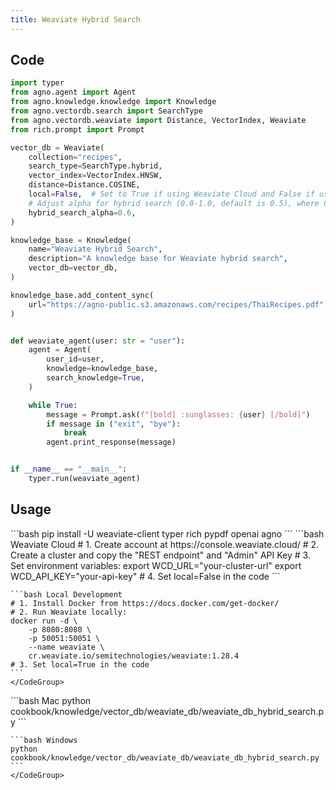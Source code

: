 ```yaml
---
title: Weaviate Hybrid Search
---
```


## Code

```python cookbook/knowledge/vector_db/weaviate_db/weaviate_db_hybrid_search.py
import typer
from agno.agent import Agent
from agno.knowledge.knowledge import Knowledge
from agno.vectordb.search import SearchType
from agno.vectordb.weaviate import Distance, VectorIndex, Weaviate
from rich.prompt import Prompt

vector_db = Weaviate(
    collection="recipes",
    search_type=SearchType.hybrid,
    vector_index=VectorIndex.HNSW,
    distance=Distance.COSINE,
    local=False,  # Set to True if using Weaviate Cloud and False if using local instance
    # Adjust alpha for hybrid search (0.0-1.0, default is 0.5), where 0 is pure keyword search, 1 is pure vector search
    hybrid_search_alpha=0.6,
)

knowledge_base = Knowledge(
    name="Weaviate Hybrid Search",
    description="A knowledge base for Weaviate hybrid search",
    vector_db=vector_db,
)

knowledge_base.add_content_sync(
    url="https://agno-public.s3.amazonaws.com/recipes/ThaiRecipes.pdf",
)


def weaviate_agent(user: str = "user"):
    agent = Agent(
        user_id=user,
        knowledge=knowledge_base,
        search_knowledge=True,
    )

    while True:
        message = Prompt.ask(f"[bold] :sunglasses: {user} [/bold]")
        if message in ("exit", "bye"):
            break
        agent.print_response(message)


if __name__ == "__main__":
    typer.run(weaviate_agent)
```

## Usage

<Steps>
  <Snippet file="create-venv-step.mdx" />

  <Step title="Install libraries">
    ```bash
    pip install -U weaviate-client typer rich pypdf openai agno
    ```
  </Step>
  <Step title="Setup Weaviate">
    <CodeGroup>
    ```bash Weaviate Cloud
    # 1. Create account at https://console.weaviate.cloud/
    # 2. Create a cluster and copy the "REST endpoint" and "Admin" API Key
    # 3. Set environment variables:
    export WCD_URL="your-cluster-url" 
    export WCD_API_KEY="your-api-key"
    # 4. Set local=False in the code
    ```

    ```bash Local Development
    # 1. Install Docker from https://docs.docker.com/get-docker/
    # 2. Run Weaviate locally:
    docker run -d \
        -p 8080:8080 \
        -p 50051:50051 \
        --name weaviate \
        cr.weaviate.io/semitechnologies/weaviate:1.28.4
    # 3. Set local=True in the code
    ```
    </CodeGroup>
  </Step>
  <Step title="Run Agent">
    <CodeGroup>
    ```bash Mac
    python cookbook/knowledge/vector_db/weaviate_db/weaviate_db_hybrid_search.py
    ```

    ```bash Windows
    python cookbook/knowledge/vector_db/weaviate_db/weaviate_db_hybrid_search.py
    ```
    </CodeGroup>
  </Step>
</Steps>